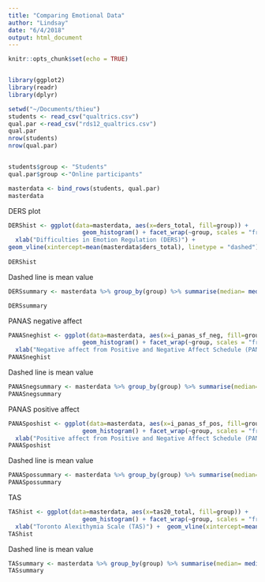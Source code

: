 ```yaml
---
title: "Comparing Emotional Data"
author: "Lindsay"
date: "6/4/2018"
output: html_document
---
```


```r
knitr::opts_chunk$set(echo = TRUE)


library(ggplot2)
library(readr)
library(dplyr)
```


```r

setwd("~/Documents/thieu")
students <- read_csv("qualtrics.csv")
qual.par <-read_csv("rds12_qualtrics.csv")
qual.par
nrow(students)
nrow(qual.par)


students$group <- "Students"
qual.par$group <-"Online participants"
```

```r
masterdata <- bind_rows(students, qual.par)
masterdata
```
DERS plot
```r
DERShist <- ggplot(data=masterdata, aes(x=ders_total, fill=group)) + 
                     geom_histogram() + facet_wrap(~group, scales = "free_y") +
  xlab("Difficulties in Emotion Regulation (DERS)") +
geom_vline(xintercept=mean(masterdata$ders_total), linetype = "dashed") 
  
DERShist
```
 Dashed line is mean value 
 
 
```r
DERSsummary <- masterdata %>% group_by(group) %>% summarise(median= median(ders_total), mean = mean(ders_total), sd=sd(ders_total), n=n(), missing= sum(is.na(ders_total)))

DERSsummary


```
 
 
 
 
 
 PANAS negative affect
```r
PANASneghist <- ggplot(data=masterdata, aes(x=i_panas_sf_neg, fill=group)) + 
                     geom_histogram() + facet_wrap(~group, scales = "free_y") +
  xlab("Negative affect from Positive and Negative Affect Schedule (PANAS)") + geom_vline(xintercept=mean(masterdata$i_panas_sf_neg, na.rm = TRUE), linetype = "dashed") + theme(axis.title.x = element_text(hjust = 0))
PANASneghist
```
 Dashed line is mean value 


```r
PANASnegsummary <- masterdata %>% group_by(group) %>% summarise(median= median(i_panas_sf_neg, na.rm=TRUE), mean = mean(i_panas_sf_neg, na.rm=TRUE), sd=sd(i_panas_sf_neg, na.rm = TRUE), n=n(), missing= sum(is.na(i_panas_sf_neg)))
PANASnegsummary
```


 
 PANAS positive affect
```r
PANASposhist <- ggplot(data=masterdata, aes(x=i_panas_sf_pos, fill=group)) + 
                     geom_histogram() + facet_wrap(~group, scales = "free_y") +
  xlab("Positive affect from Positive and Negative Affect Schedule (PANAS)") + geom_vline(xintercept=mean(masterdata$i_panas_sf_pos, na.rm = TRUE), linetype = "dashed") + theme(axis.title.x = element_text(hjust = 0))
PANASposhist
```
 Dashed line is mean value
 
```r
PANASpossummary <- masterdata %>% group_by(group) %>% summarise(median= median(i_panas_sf_pos, na.rm=TRUE), mean = mean(i_panas_sf_pos, na.rm=TRUE), sd=sd(i_panas_sf_pos, na.rm = TRUE), n=n(), missing= sum(is.na(i_panas_sf_pos)))
PANASpossummary
```
 
 
 
 

 TAS
```r
TAShist <- ggplot(data=masterdata, aes(x=tas20_total, fill=group)) + 
                     geom_histogram() + facet_wrap(~group, scales = "free_y") +
  xlab("Toronto Alexithymia Scale (TAS)") +  geom_vline(xintercept=mean(masterdata$tas20_total, na.rm = TRUE), linetype = "dashed") + theme(axis.title.x = element_text(hjust = 0))
TAShist
```
Dashed line is mean value

```r
TASsummary <- masterdata %>% group_by(group) %>% summarise(median= median(tas20_total, na.rm=TRUE), mean = mean(tas20_total, na.rm=TRUE), sd=sd(tas20_total, na.rm = TRUE), n=n(), missing= sum(is.na(tas20_total)))
TASsummary
```

 
